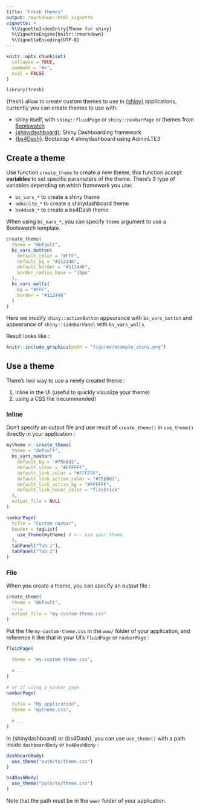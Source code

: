 ---
title: "Fresh themes"
output: rmarkdown::html_vignette
vignette: >
  %\VignetteIndexEntry{Theme for shiny}
  %\VignetteEngine{knitr::rmarkdown}
  %\VignetteEncoding{UTF-8}
---

```{r, include = FALSE}
knitr::opts_chunk$set(
  collapse = TRUE,
  comment = "#>",
  eval = FALSE
)
```

```{r setup}
library(fresh)
```


{fresh} allow to create custom themes to use in [{shiny}](https://github.com/rstudio/shiny) applications, currently you can create themes to use with:

* shiny itself, with `shiny::fluidPage` or `shiny::navbarPage` or themes from [Bootswatch](https://bootswatch.com/3/)
* [{shinydashboard}](https://rstudio.github.io/shinydashboard/): Shiny Dashboarding framework
* [{bs4Dash}](https://rinterface.github.io/bs4Dash/index.html): Bootstrap 4 shinydashboard using AdminLTE3


## Create a theme

Use function `create_theme` to create a new theme, this function accept **variables** to set specific parameters of the theme. There's 3 type of variables depending on which framework you use:

* `bs_vars_*` to create a shiny theme
* `adminlte_*` to create a shinydashboard theme
* `bs4dash_*` to create a bs4Dash theme

When using `bs_vars_*`, you can specify `theme` argument to use a Bootswatch template.


```{r}
create_theme(
  theme = "default",
  bs_vars_button(
    default_color = "#FFF",
    default_bg = "#112446",
    default_border = "#112446",
    border_radius_base = "15px"
  ),
  bs_vars_wells(
    bg = "#FFF",
    border = "#112446"
  )
)
```

Here we modify `shiny::actionButton` appearance with `bs_vars_button` and appearance of `shiny::sidebarPanel` with `bs_vars_wells`.


Result looks like :

<!-- ![](figures/example_shiny.png) -->

```{r, eval=TRUE, echo=FALSE}
knitr::include_graphics(path = "figures/example_shiny.png")
```




## Use a theme

There's two way to use a newly created theme : 

1. inline in the UI (useful to quickly visualize your theme)
2. using a CSS file (recommended)


### Inline

Don't specify an output file and use result of `create_theme()` in `use_theme()` directly in your application : 

```{r}
mytheme <- create_theme(
  theme = "default",
  bs_vars_navbar(
    default_bg = "#75b8d1",
    default_color = "#FFFFFF",
    default_link_color = "#FFFFFF",
    default_link_active_color = "#75b8d1",
    default_link_active_bg = "#FFFFFF",
    default_link_hover_color = "firebrick"
  ),
  output_file = NULL
)

navbarPage(
  title = "Custom navbar",
  header = tagList(
    use_theme(mytheme) # <-- use your theme
  ),
  tabPanel("Tab 1"),
  tabPanel("Tab 2")
)
```



### File

When you create a theme, you can specify an output file : 

```{r}
create_theme(
  theme = "default", 
  ...,
  output_file = "my-custom-theme.css"
)
```

Put the file `my-custom-theme.css` in the `www/` folder of your application, and reference it like that in your UI's `fluidPage` or `navbarPage` : 

```r
fluidPage(
  
  theme = "my-custom-theme.css",
  
  # ...
)

# or if using a navbar page
navbarPage(
  
  title = "My application",
  theme = "mytheme.css",
  
  # ...
)
```

In {shinydashboard} or {bs4Dash}, you can use `use_theme()` with a path inside `dashboardBody` or `bs4DashBody` :


```r
dashboardBody(
  use_theme("path/to/theme.css")
)

bs4DashBody(
  use_theme("path/to/theme.css")
)
```

Note that the path must be in the `www/` folder of your application.

